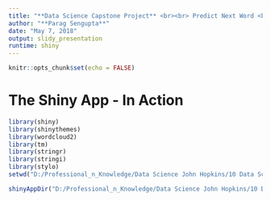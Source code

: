 ---
title: "**Data Science Capstone Project** <br><br> Predict Next Word <br><br>with Natural Language Processing <br><br> **Shiny App in Action**"
author: "**Parag Sengupta**"
date: "May 7, 2018"
output: slidy_presentation
runtime: shiny
---

```{r setup, include=FALSE}
knitr::opts_chunk$set(echo = FALSE)
```

# The Shiny App - In Action
```{r, warning=FALSE, message=FALSE, echo=FALSE}
library(shiny)
library(shinythemes)
library(wordcloud2)
library(tm)
library(stringr)
library(stringi)
library(stylo)
setwd("D:/Professional_n_Knowledge/Data Science John Hopkins/10 Data Science Capstone/FinalSub2")
```
```{r, warning=FALSE, message=FALSE, echo=FALSE}
shinyAppDir("D:/Professional_n_Knowledge/Data Science John Hopkins/10 Data Science Capstone/FinalSub2/", options = list(width="100%", height=600))
```

